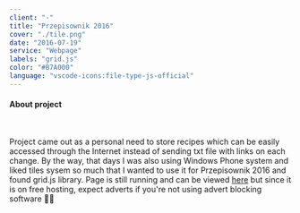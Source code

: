 ```yaml
---
client: "-"
title: "Przepisownik 2016"
cover: "./tile.png"
date: "2016-07-19"
service: "Webpage"
labels: "grid.js"
color: "#B7A000"
language: "vscode-icons:file-type-js-official"
---
```



<h4>About project</h4>

<br/>

<p class="text-justify">
    Project came out as a personal need to store recipes which can be easily accessed through the Internet instead of sending txt file with links on each change. By the way, that days I was also using Windows Phone system and liked tiles sysem so much that I wanted to use it for Przepisownik 2016 and found grid.js library. Page is still running and can be viewed <a href="http://przepisownik2016.opx.pl/" target="_blank">here</a> but since it is on free hosting, expect adverts if you're not using advert blocking software 🚫🙂
</p>